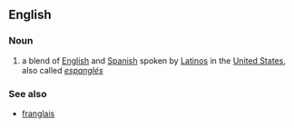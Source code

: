 ==English==
===Noun===
#a blend of [[English]] and [[Spanish]] spoken by [[Latino]]s in the [[United States]], also called ''[[espanglés]]''

===See also===
*[[franglais]]